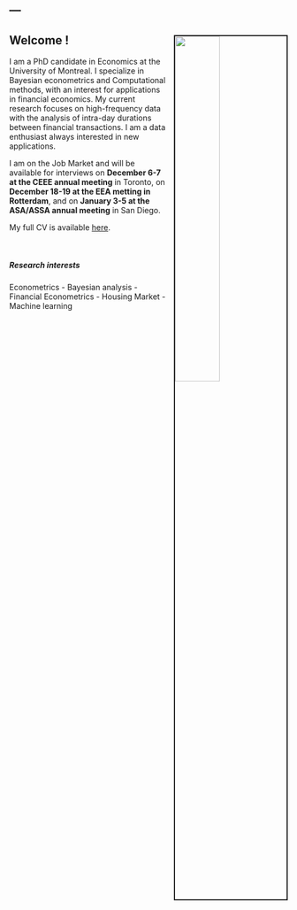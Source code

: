 ---
---

<img src="images/front.jpg" style="width:40%; border:2px solid; margin-left:15px; margin-top:15px" align="right">

<link rel="stylesheet" href="styles.css" type= "text/css">

## Welcome !

I am a PhD candidate in Economics at the University of Montreal.
I specialize in Bayesian econometrics and Computational methods, with an interest for applications in financial economics.
My current research focuses on high-frequency data with the analysis of intra-day durations between financial transactions.
I am a data enthusiast always interested in new applications.

I am on the Job Market and will be available for interviews on **December 6-7 at the CEEE annual meeting** in Toronto, on **December 18-19 at the EEA metting in Rotterdam**, and on **January 3-5 at the ASA/ASSA annual meeting** in San Diego.

My full CV is available [here](samuel-gingras-cv.pdf). 

&nbsp;

##### Research interests
Econometrics - Bayesian analysis - Financial Econometrics - Housing Market - Machine learning
